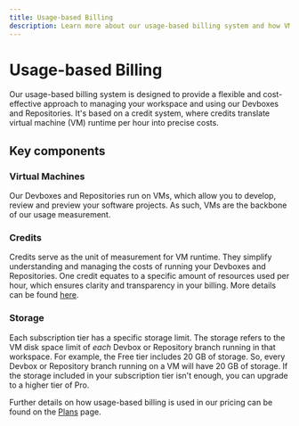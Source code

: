 ```yaml
---
title: Usage-based Billing
description: Learn more about our usage-based billing system and how VM credits work.
---
```



# Usage-based Billing

Our usage-based billing system is designed to provide a flexible and cost-effective approach to managing your workspace and using our Devboxes and Repositories. It's based on a credit system, where credits translate virtual machine (VM) runtime per hour into precise costs.

## Key components
### Virtual Machines
Our Devboxes and Repositories run on VMs, which allow you to develop, review and preview your software projects. As such, VMs are the backbone of our usage measurement.

### Credits

Credits serve as the unit of measurement for VM runtime. They simplify understanding and managing the costs of running your Devboxes and Repositories. One credit equates to a specific amount of resources used per hour, which ensures clarity and transparency in your billing.
More details can be found [here](/learn/credit-usage/credits).

### Storage
Each subscription tier has a specific storage limit. The storage refers to the VM disk space limit of _each_ Devbox or Repository branch running in that workspace.
For example, the Free tier includes 20 GB of storage. So, every Devbox or Repository branch running on a VM will have 20 GB of storage.
If the storage included in your subscription tier isn't enough, you can upgrade to a higher tier of Pro.



Further details on how usage-based billing is used in our pricing can be found on the [Plans](/learn/plans/subscriptions) page.